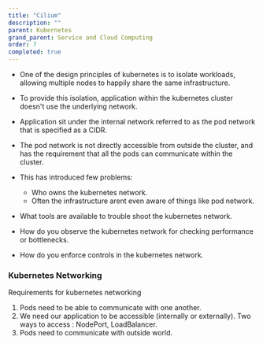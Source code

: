 ```yaml
---
title: "Cilium"
description: ""
parent: Kubernetes
grand_parent: Service and Cloud Computing
order: 7
completed: true
---
```


* One of the design principles of kubernetes is to isolate workloads, allowing multiple nodes to happily share the same infrastructure. 
* To provide this isolation, application within the kubernetes cluster doesn't use the underlying network. 
* Application sit under the internal network referred to as the pod network that is specified as a CIDR. 
* The pod network is not directly accessible from outside the cluster, and has the requirement that all the pods can communicate within the cluster. 

* This has introduced few problems: 
    * Who owns the kubernetes network. 
    * Often the infrastructure arent even aware of things like pod network. 
* What tools are available to trouble shoot the kubernetes network. 
* How do you observe the kubernetes network for checking performance or bottlenecks. 
* How do you enforce controls in the kubernetes network. 

### Kubernetes Networking
Requirements for kubernetes networking
1. Pods need to be able to communicate with one another. 
2. We need our application to be accessible (internally or externally). Two ways to access : NodePort, LoadBalancer.
3. Pods need to communicate with outside world.  